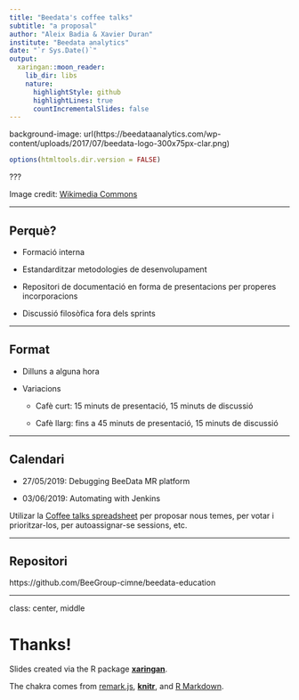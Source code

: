 ```yaml
---
title: "Beedata's coffee talks"
subtitle: "a proposal"
author: "Aleix Badia & Xavier Duran"
institute: "Beedata analytics"
date: "`r Sys.Date()`"
output:
  xaringan::moon_reader:
    lib_dir: libs
    nature:
      highlightStyle: github
      highlightLines: true
      countIncrementalSlides: false
---
```


background-image: url(https://beedataanalytics.com/wp-content/uploads/2017/07/beedata-logo-300x75px-clar.png)

```r
options(htmltools.dir.version = FALSE)
```

???

Image credit: [Wikimedia Commons](https://commons.wikimedia.org/wiki/File:Sharingan_triple.svg)

---

## Perquè?

- Formació interna

- Estandarditzar metodologies de desenvolupament

- Repositori de documentació en forma de presentacions per properes incorporacions

- Discussió filosòfica fora dels sprints

---

## Format

- Dilluns a alguna hora

- Variacions

    - Cafè curt: 15 minuts de presentació, 15 minuts de discussió
    
    - Cafè llarg: fins a 45 minuts de presentació, 15 minuts de discussió

---

## Calendari

- 27/05/2019: Debugging BeeData MR platform

- 03/06/2019: Automating with Jenkins


Utilizar la [Coffee talks spreadsheet](https://docs.google.com/spreadsheets/d/1FcuOdyawGCobi_Agr2dN4FZNNGE2mXT9_XzuXvuwGco/edit?usp=sharing) per proposar nous temes, per votar i prioritzar-los, per autoassignar-se sessions, etc.

---

## Repositori

https://github.com/BeeGroup-cimne/beedata-education

---

class: center, middle

# Thanks!

Slides created via the R package [**xaringan**](https://github.com/yihui/xaringan).

The chakra comes from [remark.js](https://remarkjs.com), [**knitr**](http://yihui.name/knitr), and [R Markdown](https://rmarkdown.rstudio.com).
